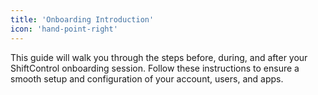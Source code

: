 ```yaml
---
title: 'Onboarding Introduction'
icon: 'hand-point-right'
---
```


This guide will walk you through the steps before, during, and after your ShiftControl onboarding session. Follow these instructions to ensure a smooth setup and configuration of your account, users, and apps.
